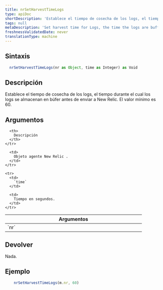 ```yaml
---
title: nrSetHarvestTimeLogs
type: apiDoc
shortDescription: 'Establece el tiempo de cosecha de los logs, el tiempo durante el cual los logs se almacenan en búfer antes de enviar a New Relic.'
tags: null
metaDescription: 'Set harvest time for Logs, the time the logs are buffered before being sent to New Relic.'
freshnessValidatedDate: never
translationType: machine
---
```


## Sintaxis

```js
  nrSetHarvestTimeLogs(nr as Object, time as Integer) as Void
```

## Descripción

Establece el tiempo de cosecha de los logs, el tiempo durante el cual los logs se almacenan en búfer antes de enviar a New Relic. El valor mínimo es 60.

## Argumentos

<table>
  <thead>
    <tr>
      <th width="25%">
        Argumentos
      </th>

      <th>
        Descripción
      </th>
    </tr>
  </thead>

  <tbody>
    <tr>
      <td>
        `nr`
      </td>

      <td>
        Objeto agente New Relic .
      </td>
    </tr>

    <tr>
      <td>
        `time`
      </td>

      <td>
        Tiempo en segundos.
      </td>
    </tr>
  </tbody>
</table>

## Devolver

Nada.

## Ejemplo

```js
  	nrSetHarvestTimeLogs(m.nr, 60)
```